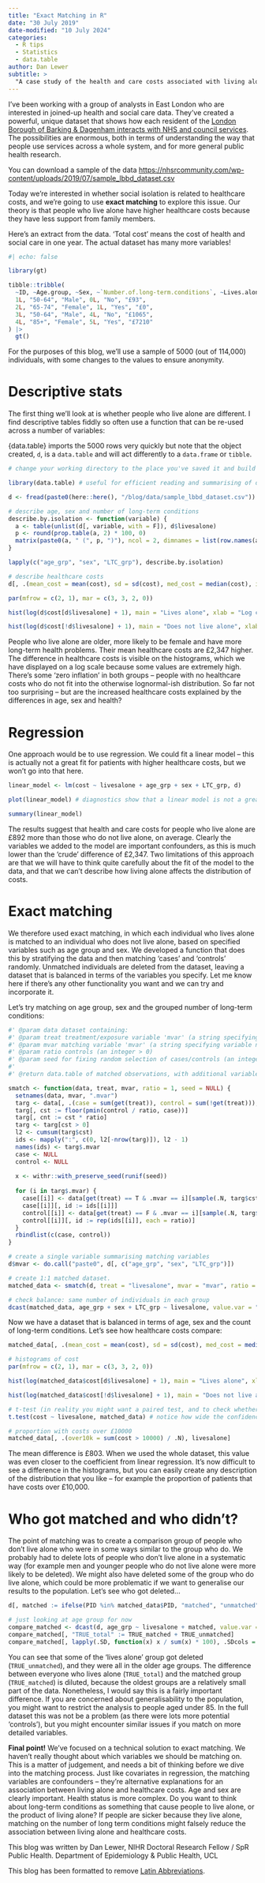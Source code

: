 ```yaml
---
title: "Exact Matching in R"
date: "30 July 2019"
date-modified: "10 July 2024"
categories:
  - R tips
  - Statistics
  - data.table
author: Dan Lewer
subtitle: >
  "A case study of the health and care costs associated with living alone, using linked data from the London Borough of Barking & Dagenham"
---
```


I’ve been working with a group of analysts in East London who are interested in joined-up health and social care data. They’ve created a powerful, unique dataset that shows how each resident of the [London Borough of Barking & Dagenham interacts with NHS and council services](https://www.health.org.uk/improvement-projects/building-analyst-capabilities-to-demonstrate-the-value-of-connected-health-and). The possibilities are enormous, both in terms of understanding the way that people use services across a whole system, and for more general public health research.

You can download a sample of the data <https://nhsrcommunity.com/wp-content/uploads/2019/07/sample_lbbd_dataset.csv>

Today we’re interested in whether social isolation is related to healthcare costs, and we’re going to use **exact matching** to explore this issue. Our theory is that people who live alone have higher healthcare costs because they have less support from family members.

Here’s an extract from the data. ‘Total cost’ means the cost of health and social care in one year. The actual dataset has many more variables!

```r
#| echo: false

library(gt)

tibble::tribble(
  ~ID, ~Age.group, ~Sex, ~`Number.of.long-term.conditions`, ~Lives.alone, ~Total.cost,
  1L, "50-64", "Male", 0L, "No", "£93",
  2L, "65-74", "Female", 1L, "Yes", "£0",
  3L, "50-64", "Male", 4L, "No", "£1065",
  4L, "85+", "Female", 5L, "Yes", "£7210"
) |> 
  gt()


```

For the purposes of this blog, we’ll use a sample of 5000 (out of 114,000) individuals, with some changes to the values to ensure anonymity.

# Descriptive stats

The first thing we’ll look at is whether people who live alone are different. I find descriptive tables fiddly so often use a function that can be re-used across a number of variables:

::: aside
{data.table} imports the 5000 rows very quickly but note that the object created, `d`, is a `data.table` and will act differently to a `data.frame` or `tibble`.
:::


```r
# change your working directory to the place you've saved it and build the path to it using the {here} package which locates the RProj file of a project rather than requiring `setwd()` which can often be difficult to use with network drives when the start `\\`

library(data.table) # useful for efficient reading and summarising of data

d <- fread(paste0(here::here(), "/blog/data/sample_lbbd_dataset.csv"))

# describe age, sex and number of long-term conditions
describe.by.isolation <- function(variable) {
  a <- table(unlist(d[, variable, with = F]), d$livesalone)
  p <- round(prop.table(a, 2) * 100, 0)
  matrix(paste0(a, " (", p, ")"), ncol = 2, dimnames = list(row.names(a), c("Live with others", "Lives alone")))
}

lapply(c("age_grp", "sex", "LTC_grp"), describe.by.isolation)

# describe healthcare costs
d[, .(mean_cost = mean(cost), sd = sd(cost), med_cost = median(cost), iqr = IQR(cost)), livesalone]

par(mfrow = c(2, 1), mar = c(3, 3, 2, 0))

hist(log(d$cost[d$livesalone] + 1), main = "Lives alone", xlab = "Log cost + 1", col = "red", xlim = c(0, 14))

hist(log(d$cost[!d$livesalone] + 1), main = "Does not live alone", xlab = "Log cost + 1", col = "green", xlim = c(0, 14))
```

People who live alone are older, more likely to be female and have more long-term health problems. Their mean healthcare costs are £2,347 higher. The difference in healthcare costs is visible on the histograms, which we have displayed on a log scale because some values are extremely high. There’s some ‘zero inflation’ in both groups – people with no healthcare costs who do not fit into the otherwise lognormal-ish distribution. So far not too surprising – but are the increased healthcare costs explained by the differences in age, sex and health?

# Regression

One approach would be to use regression. We could fit a linear model – this is actually not a great fit for patients with higher healthcare costs, but we won’t go into that here.

```r
linear_model <- lm(cost ~ livesalone + age_grp + sex + LTC_grp, d)

plot(linear_model) # diagnostics show that a linear model is not a great fit. You might have to press return to see all the plots before you can continue.

summary(linear_model)
```

The results suggest that health and care costs for people who live alone are £892 more than those who do not live alone, on average. Clearly the variables we added to the model are important confounders, as this is much lower than the ‘crude’ difference of £2,347. Two limitations of this approach are that we will have to think quite carefully about the fit of the model to the data, and that we can’t describe how living alone affects the distribution of costs.

# Exact matching

We therefore used exact matching, in which each individual who lives alone is matched to an individual who does not live alone, based on specified variables such as age group and sex. We developed a function that does this by stratifying the data and then matching ‘cases’ and ‘controls’ randomly. Unmatched individuals are deleted from the dataset, leaving a dataset that is balanced in terms of the variables you specify. Let me know here if there’s any other functionality you want and we can try and incorporate it.

Let’s try matching on age group, sex and the grouped number of long-term conditions:

```r
#' @param data dataset containing:
#' @param treat treatment/exposure variable 'mvar' (a string specifying variable name).
#' @param mvar matching variable 'mvar' (a string specifying variable name). If you want to match on multiple variables, concatenate them first.
#' @param ratio controls (an integer > 0)
#' @param seed for fixing random selection of cases/controls (an integer; default NULL means no seed). Choice of seed is arbitrary.
#'
#' @return data.table of matched observations, with additional variable 'id' for use in paired/grouped analyses

smatch <- function(data, treat, mvar, ratio = 1, seed = NULL) {
  setnames(data, mvar, ".mvar")
  targ <- data[, .(case = sum(get(treat)), control = sum(!get(treat))), .mvar]
  targ[, cst := floor(pmin(control / ratio, case))]
  targ[, cnt := cst * ratio]
  targ <- targ[cst > 0]
  l2 <- cumsum(targ$cst)
  ids <- mapply(":", c(0, l2[-nrow(targ)]), l2 - 1)
  names(ids) <- targ$.mvar
  case <- NULL
  control <- NULL
  
  x <- withr::with_preserve_seed(runif(seed))
  
  for (i in targ$.mvar) {
    case[[i]] <- data[get(treat) == T & .mvar == i][sample(.N, targ$cst[targ$.mvar == i])]
    case[[i]][, id := ids[[i]]]
    control[[i]] <- data[get(treat) == F & .mvar == i][sample(.N, targ$cnt[targ$.mvar == i])]
    control[[i]][, id := rep(ids[[i]], each = ratio)]
  }
  rbindlist(c(case, control))
}

# create a single variable summarising matching variables
d$mvar <- do.call("paste0", d[, c("age_grp", "sex", "LTC_grp")])

# create 1:1 matched dataset.
matched_data <- smatch(d, treat = "livesalone", mvar = "mvar", ratio = 1, seed = 74)

# check balance: same number of individuals in each group
dcast(matched_data, age_grp + sex + LTC_grp ~ livesalone, value.var = "id", fun.aggregate = length)
```

Now we have a dataset that is balanced in terms of age, sex and the count of long-term conditions. Let’s see how healthcare costs compare:

```r
matched_data[, .(mean_cost = mean(cost), sd = sd(cost), med_cost = median(cost), iqr = IQR(cost)), livesalone]

# histograms of cost
par(mfrow = c(2, 1), mar = c(3, 3, 2, 0))

hist(log(matched_data$cost[d$livesalone] + 1), main = "Lives alone", xlab = "Log cost + 1", col = "red", xlim = c(0, 14))

hist(log(matched_data$cost[!d$livesalone] + 1), main = "Does not live alone", xlab = "Log cost + 1", col = "green", xlim = c(0, 14))

# t-test (in reality you might want a paired test, and to check whether a t-test is appropriate)
t.test(cost ~ livesalone, matched_data) # notice how wide the confidence intervals are for this reduced dataset

# proportion with costs over £10000
matched_data[, .(over10k = sum(cost > 10000) / .N), livesalone]
```

The mean difference is £803. When we used the whole dataset, this value was even closer to the coefficient from linear regression. It’s now difficult to see a difference in the histograms, but you can easily create any description of the distribution that you like – for example the proportion of patients that have costs over £10,000.

# Who got matched and who didn’t?

The point of matching was to create a comparison group of people who don’t live alone who were in some ways similar to the group who do. We probably had to delete lots of people who don’t live alone in a systematic way (for example men and younger people who do not live alone were more likely to be deleted). We might also have deleted some of the group who do live alone, which could be more problematic if we want to generalise our results to the population. Let’s see who got deleted...

```r
d[, matched := ifelse(PID %in% matched_data$PID, "matched", "unmatched")]

# just looking at age group for now
compare_matched <- dcast(d, age_grp ~ livesalone + matched, value.var = "PID")
compare_matched[, "TRUE_total" := TRUE_matched + TRUE_unmatched]
compare_matched[, lapply(.SD, function(x) x / sum(x) * 100), .SDcols = 2:6]
```

You can see that some of the ‘lives alone’ group got deleted (`TRUE_unmatched`), and they were all in the older age groups. The difference between everyone who lives alone (`TRUE_total`) and the matched group (`TRUE_matched`) is diluted, because the oldest groups are a relatively small part of the data. Nonetheless, I would say this is a fairly important difference. If you are concerned about generalisability to the population, you might want to restrict the analysis to people aged under 85. In the full dataset this was not be a problem (as there were lots more potential ‘controls’), but you might encounter similar issues if you match on more detailed variables.

**Final point!** We’ve focused on a technical solution to exact matching. We haven’t really thought about which variables we should be matching on. This is a matter of judgement, and needs a bit of thinking before we dive into the matching process. Just like covariates in regression, the matching variables are confounders – they’re alternative explanations for an association between living alone and healthcare costs. Age and sex are clearly important. Health status is more complex. Do you want to think about long-term conditions as something that cause people to live alone, or the product of living alone? If people are sicker because they live alone, matching on the number of long term conditions might falsely reduce the association between living alone and healthcare costs.

This blog was written by Dan Lewer, NIHR Doctoral Research Fellow / SpR Public Health. Department of Epidemiology & Public Health, UCL

This blog has been formatted to remove [Latin Abbreviations](https://nhsrway.nhsrcommunity.com/style-guides.html#avoid-latin-abbreviation).